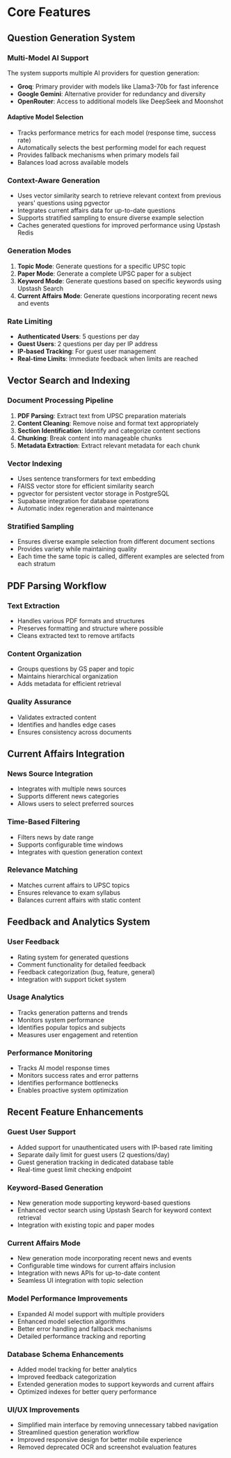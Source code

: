 # Core Features

## Question Generation System

### Multi-Model AI Support
The system supports multiple AI providers for question generation:
- **Groq**: Primary provider with models like Llama3-70b for fast inference
- **Google Gemini**: Alternative provider for redundancy and diversity
- **OpenRouter**: Access to additional models like DeepSeek and Moonshot

#### Adaptive Model Selection
- Tracks performance metrics for each model (response time, success rate)
- Automatically selects the best performing model for each request
- Provides fallback mechanisms when primary models fail
- Balances load across available models

### Context-Aware Generation
- Uses vector similarity search to retrieve relevant context from previous years' questions using pgvector
- Integrates current affairs data for up-to-date questions
- Supports stratified sampling to ensure diverse example selection
- Caches generated questions for improved performance using Upstash Redis

### Generation Modes
1. **Topic Mode**: Generate questions for a specific UPSC topic
2. **Paper Mode**: Generate a complete UPSC paper for a subject
3. **Keyword Mode**: Generate questions based on specific keywords using Upstash Search
4. **Current Affairs Mode**: Generate questions incorporating recent news and events

### Rate Limiting
- **Authenticated Users**: 5 questions per day
- **Guest Users**: 2 questions per day per IP address
- **IP-based Tracking**: For guest user management
- **Real-time Limits**: Immediate feedback when limits are reached

## Vector Search and Indexing

### Document Processing Pipeline
1. **PDF Parsing**: Extract text from UPSC preparation materials
2. **Content Cleaning**: Remove noise and format text appropriately
3. **Section Identification**: Identify and categorize content sections
4. **Chunking**: Break content into manageable chunks
5. **Metadata Extraction**: Extract relevant metadata for each chunk

### Vector Indexing
- Uses sentence transformers for text embedding
- FAISS vector store for efficient similarity search
- pgvector for persistent vector storage in PostgreSQL
- Supabase integration for database operations
- Automatic index regeneration and maintenance

### Stratified Sampling
- Ensures diverse example selection from different document sections
- Provides variety while maintaining quality
- Each time the same topic is called, different examples are selected from each stratum

## PDF Parsing Workflow

### Text Extraction
- Handles various PDF formats and structures
- Preserves formatting and structure where possible
- Cleans extracted text to remove artifacts

### Content Organization
- Groups questions by GS paper and topic
- Maintains hierarchical organization
- Adds metadata for efficient retrieval

### Quality Assurance
- Validates extracted content
- Identifies and handles edge cases
- Ensures consistency across documents

## Current Affairs Integration

### News Source Integration
- Integrates with multiple news sources
- Supports different news categories
- Allows users to select preferred sources

### Time-Based Filtering
- Filters news by date range
- Supports configurable time windows
- Integrates with question generation context

### Relevance Matching
- Matches current affairs to UPSC topics
- Ensures relevance to exam syllabus
- Balances current affairs with static content

## Feedback and Analytics System

### User Feedback
- Rating system for generated questions
- Comment functionality for detailed feedback
- Feedback categorization (bug, feature, general)
- Integration with support ticket system

### Usage Analytics
- Tracks generation patterns and trends
- Monitors system performance
- Identifies popular topics and subjects
- Measures user engagement and retention

### Performance Monitoring
- Tracks AI model response times
- Monitors success rates and error patterns
- Identifies performance bottlenecks
- Enables proactive system optimization

## Recent Feature Enhancements

### Guest User Support
- Added support for unauthenticated users with IP-based rate limiting
- Separate daily limit for guest users (2 questions/day)
- Guest generation tracking in dedicated database table
- Real-time guest limit checking endpoint

### Keyword-Based Generation
- New generation mode supporting keyword-based questions
- Enhanced vector search using Upstash Search for keyword context retrieval
- Integration with existing topic and paper modes

### Current Affairs Mode
- New generation mode incorporating recent news and events
- Configurable time windows for current affairs inclusion
- Integration with news APIs for up-to-date content
- Seamless UI integration with topic selection

### Model Performance Improvements
- Expanded AI model support with multiple providers
- Enhanced model selection algorithms
- Better error handling and fallback mechanisms
- Detailed performance tracking and reporting

### Database Schema Enhancements
- Added model tracking for better analytics
- Improved feedback categorization
- Extended generation modes to support keywords and current affairs
- Optimized indexes for better query performance

### UI/UX Improvements
- Simplified main interface by removing unnecessary tabbed navigation
- Streamlined question generation workflow
- Improved responsive design for better mobile experience
- Removed deprecated OCR and screenshot evaluation features